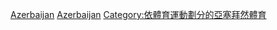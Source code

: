 [[Category:各國羽毛球|Azerbaijan]]
[[Category:歐洲羽毛球|Azerbaijan]]
[[Category:依體育運動劃分的亞塞拜然體育|Category:依體育運動劃分的亞塞拜然體育]]